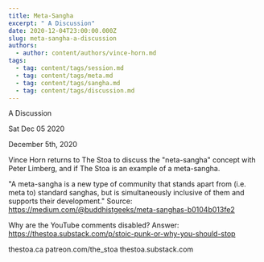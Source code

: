 ```yaml
---
title: Meta-Sangha
excerpt: " A Discussion"
date: 2020-12-04T23:00:00.000Z
slug: meta-sangha-a-discussion
authors:
  - author: content/authors/vince-horn.md
tags:
  - tag: content/tags/session.md
  - tag: content/tags/meta.md
  - tag: content/tags/sangha.md
  - tag: content/tags/discussion.md
---
```




 A Discussion

Sat Dec 05 2020

December 5th, 2020

Vince Horn returns to The Stoa to discuss the "neta-sangha" concept with Peter Limberg, and if The Stoa is an example of a meta-sangha.

"A meta-sangha is a new type of community that stands apart from (i.e. meta to) standard sanghas, but is simultaneously inclusive of them and supports their development." Source: https://medium.com/@buddhistgeeks/meta-sanghas-b0104b013fe2

Why are the YouTube comments disabled? Answer: https://thestoa.substack.com/p/stoic-punk-or-why-you-should-stop

thestoa.ca
patreon.com/the_stoa
thestoa.substack.com


